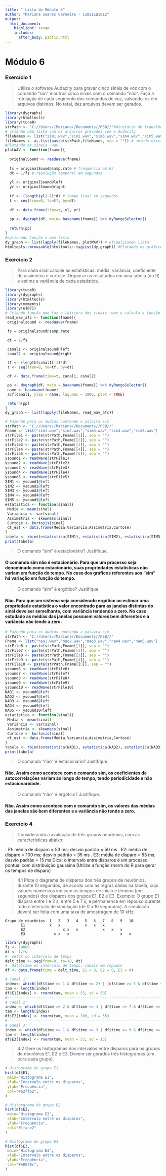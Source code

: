 ---
title: " Lista do Módulo 6"
author: "Mariana Soares Carneiro - 11811EBI012"
output: 
  html_document:
    highlight: tango
    includes:
      after_body: psbfix.html
---

# Módulo 6

### Exercício 1
> Utilize o software Audacity para gravar cinco sinais de voz com o comando “sim” e outros cinco sinais com o comando “não”. Faça a rotulação de cada segmento dos comandos de voz, salvando-os em arquivos distintos. No total, dez arquivos devem ser gerados.

```{R}
library(dygraphs)
library(htmltools)
library(tuneR)
strPath <- "C://Users//Mariana//Documents//PSB//"#diretório de trabalho
# criando uma lista com os arquivos gravados com o Audacity
fileNames <- list("sim1.wav","sim2.wav","sim3.wav","sim4.wav","sim5.wav","nao1.wav","nao2.wav","nao3.wav","nao4.wav","nao5.wav")
fileNames <- as.list(paste(strPath,fileNames, sep = "")) # unindo diretório aos nomes dos arquivos
#Plotando os sinais .wav
plotWAV <- function(fname){
  
  originalSound <- readWave(fname)
  
  fs = originalSound@samp.rate # frequência em Hz
  dt = 1/fs # resolução temporal em segundos
  
  yl <- originalSound@left
  yr <- originalSound@right
  
  tf <- (length(yl)-1)*dt # tempo final em segundos
  t <- seq(from=0, to=tf, by=dt)
  
  df <- data.frame(time=t, yl, yr)
  
  pp <- dygraph(df, main= basename(fname)) %>% dyRangeSelector()
  
  return(pp)
}
#aplicando função a uma lista
dy_graph <- list(lapply(fileNames, plotWAV)) # efinalizando lista
htmltools::browsable(htmltools::tagList(dy_graph)) #Plotando os gráficos
```

### Exercício 2
> Para cada sinal calcule as estatísticas: média, variância, coeficiente de assimetria e curtose. Organize os resultados em uma tabela (no R) e estime a variância de cada estatística.

```{R}
library(tuneR)
library(dygraphs)
library(htmltools)
library(moments)
library(e1071)
# Criando função que faz a leiitura dos sinais .wav e calcula a função autocorrelação (AFC)
read_wav_afc <- function(fname){
 originalsound <- readWave(fname)

 fs = originalsound@samp.rate

 dt = 1/fs

 canal1 <- originalsound@left
 canal2 <- originalsound@right

 tf <- (length(canal1)-1)*dt
 t <- seq(from=0, to=tf, by=dt)

 df <- data.frame(time=t, canal1, canal2)

 pp <- dygraph(df, main = basename(fname)) %>% dyRangeSelector()
 name <- basename(fname)
 acf(canal1, ylab = name, lag.max = 1000, plot = TRUE)

 return(pp)
}
dy_graph <- list(lapply(fileNames, read_wav_afc))
```

```{R}
# Fazendo para os áudios contendo a palavra sim
strPath <- "C://Users//Mariana//Documents//PSB//"
Fname <- list("sim1.wav","sim2.wav","sim3.wav","sim4.wav","sim5.wav")
strFile1 <- paste(strPath,Fname[[1]], sep = "")
strFile2 <- paste(strPath,Fname[[2]], sep = "")
strFile3 <- paste(strPath,Fname[[3]], sep = "")
strFile4 <- paste(strPath,Fname[[4]], sep = "")
strFile5 <- paste(strPath,Fname[[5]], sep = "")
ysound1 <- readWave(strFile1)
ysound2 <- readWave(strFile2)
ysound3 <- readWave(strFile3)
ysound4 <- readWave(strFile4)
ysound5 <- readWave(strFile5)
SIM1 <- ysound1@left
SIM2 <- ysound2@left
SIM3 <- ysound3@left
SIM4 <- ysound4@left
SIM5 <- ysound5@left
estatistica <- function(sinal){
 Media <- mean(sinal)
 Variancia <- var(sinal)
 Assimetria <- skewness(sinal)
 Curtose <- kurtosis(sinal)
 dt_est <- data.frame(Media,Variancia,Assimetria,Curtose)
}
tabela <- rbind(estatistica(SIM1), estatistica(SIM2), estatistica(SIM3), estatistica(SIM4), estatistica(SIM5))
print(tabela)
```

> O comando “sim” é estacionário? Justifique.

#### O comando sim não é estacionário. Para que um processo seja denominado como estacionário, suas propriedades estatísticas não variam em função do tempo. No caso dos gráficos referentes aos "sim" há variação em função do tempo.

> O comando "sim" é ergótico? Justifique

#### Não. Para que um sistema seja considerado ergótico ao estimar uma propriedade estatística o valor encontrado para as janelas distintas do sinal deve ser semelhante, com variância tendendo a zero. No caso estudado as médias das janelas possuem valores bem diferentes e a variância não tende a zero.

```{R}
# Fazendo para os áudios contendo a palavra sim
strPath <- "C://Users//Mariana//Documents//PSB//"
Fname <- list("nao1.wav","nao2.wav","nao3.wav","nao4.wav","nao5.wav")
strFile6 <- paste(strPath,Fname[[1]], sep = "")
strFile7 <- paste(strPath,Fname[[2]], sep = "")
strFile8 <- paste(strPath,Fname[[3]], sep = "")
strFile9 <- paste(strPath,Fname[[4]], sep = "")
strFile10 <- paste(strPath,Fname[[5]], sep = "")
ysound6 <- readWave(strFile6)
ysound7 <- readWave(strFile7)
ysound8 <- readWave(strFile8)
ysound9 <- readWave(strFile9)
ysound10 <- readWave(strFile10)
NAO1 <- ysound6@left
NAO2 <- ysound7@left
NAO3 <- ysound8@left
NAO4 <- ysound9@left
NAO5 <- ysound10@left
estatistica <- function(sinal){
 Media <- mean(sinal)
 Variancia <- var(sinal)
 Assimetria <- skewness(sinal)
 Curtose <- kurtosis(sinal)
 dt_est <- data.frame(Media,Variancia,Assimetria,Curtose)
}
tabela <- rbind(estatistica(NAO1), estatistica(NAO2), estatistica(NAO3), estatistica(NAO4), estatistica(NAO5))
print(tabela)
```

> O comando “não” é estacionário? Justifique.

#### Não. Assim como acontece com o comando sim, os coeficientes de autocorrelações variam ao longo do tempo, tendo periodicidade e não estacionaridade.

> O comando "não" é ergótico? Justifique.

#### Não. Assim como acontece com o comando sim, os valores das médias das janelas são bem diferentes e a variância não tende a zero.



### Exercício 4
> Considerando a avaliação de três grupos neurônios, com as características abaixo:

. E1: média de disparo = 53 ms; desvio padrão = 50 ms
. E2: média de disparo = 100 ms; desvio padrão = 35 ms
. E3: média de disparo = 53 ms; desvio padrão = 15 ms
Dica: o intervalo entre disparos é um processo pontual com distribuição gaussina (Utilize a função rnorm do R para gerar os tempos de disparo)

> 4.1 Plote o diagrama de disparos dos três grupos de neurônios, durante 10 segundos, de acordo com as regras dadas na tabela, cujo valores numéricos indicam os tempos de início e término (em segundos) dos disparos dos grupos E1, E2 e E3. Exemplo: O grupo E1 dispara entre 1 e 2 s, entre 5 e 7 s, e permanence em repouso durante todo o intervalo de simulação (de 0 a 10 segundos). A simulação deverá ser feita com uma taxa de amostragem de 10 kHz.

```
Grupo de neurônios	1	2	3	4	5	6	7	8	9	10
       E1          	x	x			x	x	x			
       E2		          x	x	x			x	x	x	
       E3	          x	x	x						x	x
```


```{R}
library(dygraphs)
fs <- 10000
dt <- 1/fs
#  vetor no intervalo de tempo
delt_time <- seq(from=0, to=10, dt)
#  Dataframe no intervalo de tempo, canais em repouso
df <- data.frame(time = delt_time, E1 = 0, E2 = 0, E3 = 0)

# Canal 1:
index<- which((df$time >= 1 & df$time <= 2) | (df$time >= 5 & df$time <= 7))
tam <- length(index)
df$E1[index] <- rnorm(tam, mean = 53, sd = 50)
#-------------------------------------------------------------------------
# Canal 2:
index <- which(df$time >= 2 & df$time <= 4 | df$time >= 7 & df$time <= 9)
tam <- length(index)
df$E2[index] <- rnorm(tam, mean = 100, sd = 35)
#-------------------------------------------------------------------------
# Canal 3:
index <- which(df$time >= 1 & df$time <= 3 | df$time >= 9 & df$time <= 10)
tam <- length(index)
df$E3[index] <- rnorm(tam, mean = 53, sd = 15)
```

> 4.2 Gere os histogramas dos intervalos entre disparos para os grupos de neurônios E1, E2 e E3. Devem ser
gerados três histogramas (um para cada grupo).


```{R}
# Histograma do grupo E1
hist(df$E1,
 main="Histograma E1",
 xlab="Intervalo entre os disparos",
 ylab="Frequência",
 col="#b2ffb2",
)
```


```{R}
# Historgrama do grupo E2
hist(df$E2,
 main="Histograma E2",
 xlab="Intervalo entre os disparos",
 ylab="Frequência",
 col="#1face2"
)
```


```{R}
# Histograma do grupo E3
hist(df$E3,
 main="Histograma E3",
 xlab="Intervalo entre os disparos",
 ylab="Frequência",
 col="#e8878c",
)
```